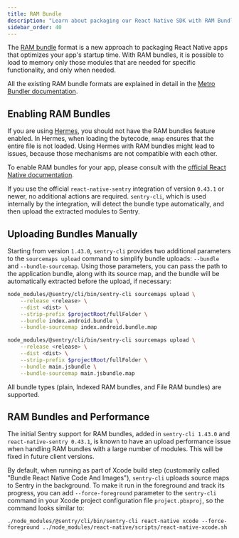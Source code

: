 ```yaml
---
title: RAM Bundle
description: "Learn about packaging our React Native SDK with RAM Bundle."
sidebar_order: 40
---
```


The [RAM bundle](https://reactnative.dev/docs/ram-bundles-inline-requires) format is a new approach to packaging React Native apps that optimizes your app's startup time. With RAM bundles, it is possible to load to memory only those modules that are needed for specific functionality, and only when needed.

All the existing RAM bundle formats are explained in detail in the [Metro Bundler documentation](https://facebook.github.io/metro/docs/bundling).

## Enabling RAM Bundles

<Note>

If you are using [Hermes](/platforms/react-native/manual-setup/hermes/), you should not have the RAM bundles feature enabled. In Hermes, when loading the bytecode, `mmap` ensures that the entire file is not loaded. Using Hermes with RAM bundles might lead to issues, because those mechanisms are not compatible with each other.

</Note>

To enable RAM bundles for your app, please consult with the [official React Native documentation](https://reactnative.dev/docs/ram-bundles-inline-requires#enable-the-ram-format).

If you use the official `react-native-sentry` integration of version `0.43.1` or newer, no additional actions are required. `sentry-cli`, which is used internally by the integration, will detect the bundle type automatically, and then upload the extracted modules to Sentry.

## Uploading Bundles Manually

Starting from version `1.43.0`, `sentry-cli` provides two additional parameters to the `sourcemaps upload` command to simplify bundle uploads: `--bundle` and `--bundle-sourcemap`. Using those parameters, you can pass the path to the application bundle, along with its source map, and the bundle will be automatically extracted before the upload, if necessary:

```bash {tabTitle:Android}
node_modules/@sentry/cli/bin/sentry-cli sourcemaps upload \
    --release <release> \
    --dist <dist> \
    --strip-prefix $projectRoot/fullFolder \
    --bundle index.android.bundle \
    --bundle-sourcemap index.android.bundle.map
```

```bash {tabTitle:iOS}
node_modules/@sentry/cli/bin/sentry-cli sourcemaps upload \
    --release <release> \
    --dist <dist> \
    --strip-prefix $projectRoot/fullFolder \
    --bundle main.jsbundle \
    --bundle-sourcemap main.jsbundle.map
```

All bundle types (plain, Indexed RAM bundles, and File RAM bundles) are supported.

## RAM Bundles and Performance

The initial Sentry support for RAM bundles, added in `sentry-cli 1.43.0` and `react-native-sentry 0.43.1`, is known to have an upload performance issue when handling RAM bundles with a large number of modules. This will be fixed in future client versions.

By default, when running as part of Xcode build step (customarily called "Bundle React Native Code And Images"), `sentry-cli` uploads source maps to Sentry in the background. To make it run in the foreground and track its progress, you can add `--force-foreground` parameter to the `sentry-cli` command in your Xcode project configuration file `project.pbxproj`, so the command looks similar to:

```shell
./node_modules/@sentry/cli/bin/sentry-cli react-native xcode --force-foreground ../node_modules/react-native/scripts/react-native-xcode.sh
```
